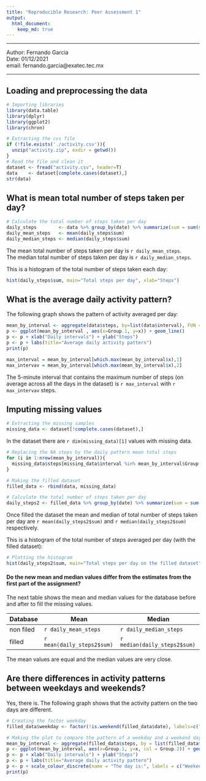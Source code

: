 ```yaml
---
title: "Reproducible Research: Peer Assessment 1"
output: 
  html_document:
    keep_md: true
---
```

***

Author: Fernando Garcia  
Date: 01/12/2021  
email: fernando.garcia@exatec.tec.mx  

---

## Loading and preprocessing the data
```r
# Importing libraries
library(data.table)
library(dplyr)
library(ggplot2)
library(chron)
```

```r
# Extracting the cvs file
if (!file.exists('./activity.csv')){
  unzip("activity.zip", exdir = getwd())
}
# Read the file and clean it
dataset <- fread("activity.csv", header=T)
data    <- dataset[complete.cases(dataset),]
str(data)
```


## What is mean total number of steps taken per day?
```r
# Calculate the total number of steps taken per day
daily_steps        <- data %>% group_by(date) %>% summarize(sum = sum(steps), .groups = 'drop')
daily_mean_steps   <- mean(daily_steps$sum)
daily_median_steps <- median(daily_steps$sum)
```

The mean total number of steps taken per day is `r daily_mean_steps`.  
The median total number of steps taken per day is `r daily_median_steps`.

This is a histogram of the total number of steps taken each day:  

```r
hist(daily_steps$sum, main="Total steps per day", xlab="Steps")
```

## What is the average daily activity pattern?

The following graph shows the pattern of activity averaged per day:

```r
mean_by_interval <- aggregate(data$steps, by=list(data$interval), FUN = mean)
p <- ggplot(mean_by_interval , aes(x=Group.1, y=x)) + geom_line() 
p <- p + xlab("Daily intervals") + ylab("Steps")
p <- p + labs(title="Average daily activity pattern")
print(p)
```


```r
max_interval = mean_by_interval[which.max(mean_by_interval$x),1]
max_intervav = mean_by_interval[which.max(mean_by_interval$x),2]
```

The 5-minute interval that contains the maximum number of steps (on average across all the days in the dataset) is `r max_interval` with `r max_intervav` steps.

## Imputing missing values
```r
# Extracting the missing samples
missing_data <- dataset[!complete.cases(dataset),]
```

In the dataset there are `r dim(missing_data)[1]` values with missing data.

```r
# Replacing the NA steps by the daily pattern mean total steps
for (i in 1:nrow(mean_by_interval)){
  missing_data$steps[missing_data$interval %in% mean_by_interval$Group.1[i]] <- mean_by_interval$x[i]
}

# Making the filled dataset
filled_data <- rbind(data, missing_data)

# Calculate the total number of steps taken per day
daily_steps2 <- filled_data %>% group_by(date) %>% summarize(sum = sum(steps), .groups = 'drop')
``` 

Once filled the dataset the mean and median of total number of steps taken per day are `r mean(daily_steps2$sum)` and `r median(daily_steps2$sum)` respectively.  

This is a histogram of the total number of steps averaged per day (with the filled dataset):  

```r
# Plotting the histogram
hist(daily_steps2$sum, main="Total steps per day on the filled dataset", xlab="Steps")
```   

#### Do the new mean and median values differ from the estimates from the first part of the assignment?

The next table shows the mean and median values for the database before and after to fill the missing values.

 Database | Mean | Median
----------|------|-------
non filed | `r daily_mean_steps`       |`r daily_median_steps`
filled    | `r mean(daily_steps2$sum)` | `r median(daily_steps2$sum)`

The mean values are equal and the median values are very close.

## Are there differences in activity patterns between weekdays and weekends?

Yes, there is. The following graph shows that the activity pattern on the two days are different.

```r
# Creating the factor weekday
filled_data$weekday <- factor(!is.weekend(filled_data$date), labels=c("weekend", "weekday"))

# Making the plot to compare the pattern of a weekday and a weekend day
mean_by_interval <- aggregate(filled_data$steps, by = list(filled_data$interval, filled_data$weekday), FUN = mean)
p <- ggplot(mean_by_interval, aes(x=Group.1, y=x, col = Group.2)) + geom_line() 
p <- p + xlab("Daily intervals") + ylab("Steps")
p <- p + labs(title="Average daily activity pattern")
p <- p + scale_colour_discrete(name = "The day is:", labels = c("Weekend", "Weekday"))
print(p)
```
